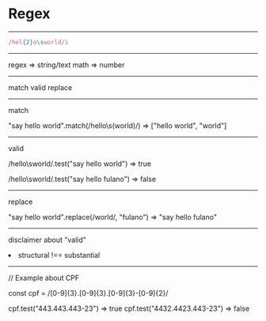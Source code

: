 # Regex

---

```javascript
/hel{2}o\sworld/i
```

---

regex => string/text
math => number

---

match
valid
replace

---

match

"say hello world".match(/hello\s(world)/) => ["hello world", "world"]

---

valid

/hello\sworld/.test("say hello world") => true

/hello\sworld/.test("say hello fulano") => false

---

replace

"say hello world".replace(/world/, "fulano") => "say hello fulano"

---

disclaimer about "valid"

<Appear>
  <li>structural !== substantial</li>
</Appear>

---

// Example about CPF

const cpf = /[0-9]{3}\.[0-9]{3}\.[0-9]{3}-[0-9]{2}/

cpf.test("443.443.443-23") => true
cpf.test("4432.4423.443-23") => false








